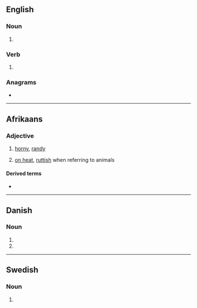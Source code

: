 {{also|Jags}}
==English==

===Noun===
{{head|en|noun plural form}}

# {{plural of|jag|lang=en}}

===Verb===
{{head|en|verb form}}

# {{en-third-person singular of|jag}}

===Anagrams===
* {{anagrams|en|a=agjs|AGJs|JGAs}}

----

==Afrikaans==

===Adjective===
{{af-adj}}

# {{lb|af|coarse}} [[horny]], [[randy]]
# [[on heat]], [[ruttish]] when referring to animals

====Derived terms====
* {{l|af|jagsheid}}

----

==Danish==

===Noun===
{{head|da|noun form|g=n}}

# {{genitive singular indefinite of|jag|lang=da}}
# {{genitive plural indefinite of|jag|lang=da}}

----

==Swedish==

===Noun===
{{head|sv|noun form}}

# {{sv-noun-form-indef-gen|jag}}